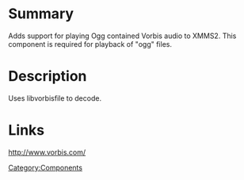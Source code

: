 {{ComponentHeader}}

=Summary=
Adds support for playing Ogg contained Vorbis audio to XMMS2. This component is required for playback of "ogg" files.

=Description=
Uses libvorbisfile to decode.

=Links=
http://www.vorbis.com/

[[Category:Components]]